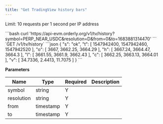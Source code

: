 ```yaml
---
title: "Get TradingView history bars"
---
```

Limit: 10 requests per 1 second per IP address

<RequestExample>
```bash
curl 'https://api-evm.orderly.org/v1/tv/history?symbol=PERP_NEAR_USDC&resolution=D&from=0&to=1683881314470'
```
</RequestExample>
`GET /v1/tv/history`

<ResponseExample>
```json
{
  "s": "ok",
  "t": [
    1547942400,
    1547942460,
    1547942520
  ],
  "o": [
    3667,
    3662.25,
    3664.29
  ],
  "h": [
    3667.24,
    3664.47,
    3664.3
  ],
  "l": [
    3661.55,
    3661.9,
    3662.43
  ],
  "c": [
    3662.25,
    3663.13,
    3664.01
  ],
  "v": [
    34.7336,
    2.4413,
    11.7075
  ]
}
```
</ResponseExample>

**Parameters**

| Name       | Type      | Required | Description |
|------------|-----------|----------|-------------|
| symbol     | string    | Y        |             |
| resolution | string    | Y        |             |
| from       | timestamp | Y        |             |
| to         | timestamp | Y        |             |